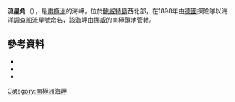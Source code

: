 {{coord|54|26|S|3|29|E|source:GNIS|display=title}}

'''流星角'''（{{lang-de|Kap Meteor}}），是[[南極洲|南極洲]]的海岬，位於[[鮑威特島|鮑威特島]]西北部，在1898年由[[德國|德國]]探險隊以海洋調查船流星號命名，該海岬由[[挪威|挪威]]的[[南極領地|南極領地]]管轄。

==參考資料==
*{{cite web |url=http://placenames.npolar.no/stadnamn/Kapp_Meteor |title=Kapp Meteor (Bouvetøya) |publisher=Norwegian Polar Institute |accessdate=20 August 2013 |archive-date=2016-03-04 |archive-url=https://web.archive.org/web/20160304201318/http://placenames.npolar.no/stadnamn/Kapp_Meteor |dead-url=no }}
*{{cite book |editor-first= Fred G. |editor-last= Alberts |title= Geographic Names of the Antarctic |url= http://archive.org/download/GeographicNamesOfTheAntarctic2ndEdition/Gna-GeographicNamesOfTheAntarctic2ndEdition1995.pdf |accessdate= 5 April 2012 |edition= second |date=June 1995 |publisher= United States Board on Geographic Names |page= 487}}
*{{usgs-gazetteer|id=9904}}

{{Antarctica-geo-stub}}
[[Category:南極洲海岬|Category:南極洲海岬]]
